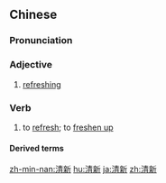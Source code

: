 ==Chinese==
{{zh-forms}}

===Pronunciation===
{{zh-pron
|m=qīngxīn
|c=cing1 san1
|mn=chheng-sin
|cat=a,v
}}

===Adjective===
{{zh-adj}}

# [[refreshing]]

===Verb===
{{zh-verb}}

# to [[refresh]]; to [[freshen up]]

====Derived terms====
{{zh-der|清新劑}}

{{zh-cat|Advanced}}

[[zh-min-nan:清新]]
[[hu:清新]]
[[ja:清新]]
[[zh:清新]]